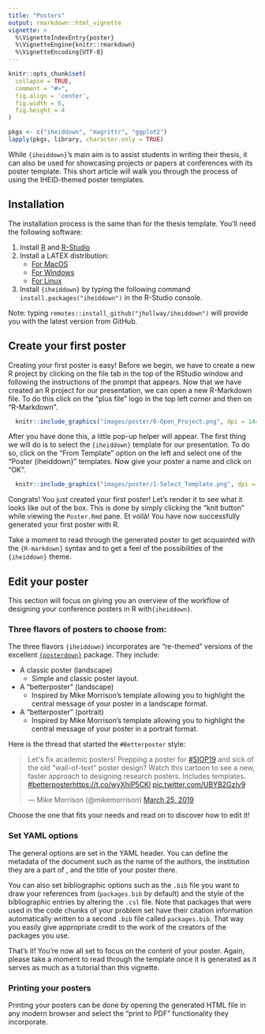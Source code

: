 ```yaml
---
title: "Posters"
output: rmarkdown::html_vignette
vignette: >
  %\VignetteIndexEntry{poster}
  %\VignetteEngine{knitr::rmarkdown}
  %\VignetteEncoding{UTF-8}
---
```


```r
knitr::opts_chunk$set(
  collapse = TRUE,
  comment = "#>",
  fig.align = 'center',
  fig.width = 6,
  fig.height = 4
)
```

```r
pkgs <- c("iheiddown", "magrittr", "ggplot2")
lapply(pkgs, library, character.only = TRUE)
```

While `{iheiddown}`'s main aim is to assist students in writing their thesis, it
can also be used for showcasing projects or papers at conferences with its
poster template. This short article will walk you through the process of using
the IHEID-themed poster templates.

## Installation

The installation process is the same than for the thesis template. You'll need
the following software:

1. Install [R](https://cran.r-project.org) and [R-Studio](https://www.rstudio.com/)
2. Install a LATEX distribution:
    - [For MacOS](http://www.tug.org/mactex/)
    - [For Windows](https://miktex.org/)
    - [For Linux](https://www.tug.org/texlive/)
3. Install `{iheiddown}` by typing the following command
`install.packages("iheiddown") ` in the R-Studio console. 

Note: typing `remotes::install_github("jhollway/iheiddown")` will provide you
with the latest version from GitHub.

## Create your first poster

Creating your first poster is easy! Before we begin, we have to create a
new R project by clicking on the file tab in the
top of the RStudio window and following the instructions of the prompt that
appears. Now that we have created an R project for our presentation, we can open
a new R-Markdown file. To do this click on the "plus file" logo in the top left
corner and then on "R-Markdown".

```r
  knitr::include_graphics("images/poster/0-Open_Project.png", dpi = 144)
```

After you have done this, a little pop-up helper will appear. The first thing we
will do is to select the `{iheiddown}` template for our presentation. To do so,
click on the "From Template" option on the left and select one of the
"Poster {iheiddown}" templates. Now give your poster a name and click
on "OK".

```r
  knitr::include_graphics("images/poster/1-Select_Template.png", dpi = 144)
```

Congrats! You just created your first poster! Let's render it to see what it
looks like out of the box. This is done by simply clicking the "knit button"
while viewing the `Poster.Rmd` pane. Et voilà! You have now successfully
generated your first poster with R.

Take a moment to read through the generated poster to get acquainted
with the `{R-markdown}` syntax and to get a feel of the possibilities of the
`{iheiddown}` theme.

## Edit your poster

This section will focus on giving you an overview of the workflow of designing
your conference posters in R with`{iheiddown}`.

### Three flavors of posters to choose from:

The three flavors `{iheiddown}` incorporates are "re-themed" versions of
the excellent [`{posterdown}`](https://github.com/brentthorne/posterdown)
package. They include:

- A classic poster (landscape)
  - Simple and classic poster layout.
- A "betterposter" (landscape)
  - Inspired by Mike Morrison's template allowing you to highlight the central
  message of your poster in a landscape format.
- A "betterposter" (portrait)
  - Inspired by Mike Morrison's template allowing you to highlight the central
  message of your poster in a portrait format.

Here is the thread that started the `#Betterposter` style:

<blockquote class="twitter-tweet"><p lang="en" dir="ltr">Let&#39;s fix academic posters! Prepping a poster for <a href="https://twitter.com/hashtag/SIOP19?src=hash&amp;ref_src=twsrc%5Etfw">#SIOP19</a> and sick of the old &quot;wall-of-text&quot; poster design? Watch this cartoon to see a new, faster approach to designing research posters. Includes templates. <a href="https://twitter.com/hashtag/betterposter?src=hash&amp;ref_src=twsrc%5Etfw">#betterposter</a><a href="https://t.co/wyXhiP5CKl">https://t.co/wyXhiP5CKl</a> <a href="https://t.co/UBYB2GzIv9">pic.twitter.com/UBYB2GzIv9</a></p>&mdash; Mike Morrison (@mikemorrison) <a href="https://twitter.com/mikemorrison/status/1110191245035479041?ref_src=twsrc%5Etfw">March 25, 2019</a></blockquote> <script async src="https://platform.twitter.com/widgets.js" charset="utf-8"></script>

Choose the one that fits your needs and read on to discover how to edit it!

### Set YAML options

The general options are set in the YAML header. You can define the metadata of
the document such as the name of the authors, the institution they are a part of
, and the title of your poster there.

You can also set bibliographic options such as the `.bib` file you want to draw
your references from (`packages.bib` by default) and the style of the
bibliographic entries by altering the `.csl` file. Note that packages that were
used in the code chunks of your problem set have their citation information
automatically written to a second `.bib` file called `packages.bib`. That way
you easily give appropriate credit to the work of the creators of the packages
you use.

That's it! You're now all set to focus on the content of your poster.
Again, please take a moment to read through the template once it
is generated as it serves as much as a tutorial than this vignette.

### Printing your posters

Printing your posters can be done by opening the generated HTML file in any
modern browser and select the "print to PDF" functionality they incorporate.
